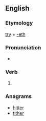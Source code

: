==English==

===Etymology===
[[try]] + [[-eth]]

===Pronunciation===
* {{rhymes|aɪəθ|lang=en}}

===Verb===
{{head|en|verb form}}

# {{en-archaic third-person singular of|try}}

===Anagrams===
* [[hitter#English|hitter]]
* [[tither#English|tither]]